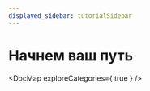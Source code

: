 ```yaml
---
displayed_sidebar: tutorialSidebar
---
```


# Начнем ваш путь

<!--

    Inner Core Docs: Inner Core, Core Engine and Horizon documentation
    Copyright (C) 2022  Nernar (https://github.com/nernar)

    This program is free software: you can redistribute it and/or modify
    it under the terms of the GNU General Public License as published by
    the Free Software Foundation, either version 3 of the License, or
    (at your option) any later version.

    This program is distributed in the hope that it will be useful,
    but WITHOUT ANY WARRANTY; without even the implied warranty of
    MERCHANTABILITY or FITNESS FOR A PARTICULAR PURPOSE.  See the
    GNU General Public License for more details.

    You should have received a copy of the GNU General Public License
    along with this program.  If not, see <https://www.gnu.org/licenses/>.

	Maintained and distributed by MaXFeeD (maxfeed.nernar@outlook.com)

-->

<!--

    Inner Core Docs: Документация для Inner Core, Core Engine и Horizon
    Copyright (C) 2022  Nernar (https://github.com/nernar)

    Эта программа является свободным программным обеспечением: Вы можете
    распространять ее и (или) изменять, соблюдая условия Генеральной публичной
    лицензии GNU, опубликованной Фондом свободного программного обеспечения; либо
    редакции 3 Лицензии, либо (на Ваше усмотрение) любой редакции, выпущенной позже.

    Эта программа распространяется в расчете на то, что она окажется полезной, но
    БЕЗ КАКИХ-ЛИБО ГАРАНТИЙ, включая подразумеваемую гарантию КАЧЕСТВА либо
    ПРИГОДНОСТИ ДЛЯ ОПРЕДЕЛЕННЫХ ЦЕЛЕЙ.  Ознакомьтесь с Генеральной публичной
    лицензией GNU для получения более подробной информации.

    Вы должны были получить копию Генеральной публичной лицензии GNU вместе с этой
    программой.  Если Вы ее не получили, то перейдите по адресу: <https://www.gnu.org/licenses/>.

	Создано и распространено MaXFeeD (maxfeed.nernar@outlook.com)

-->


<DocMap exploreCategories={ true } />
